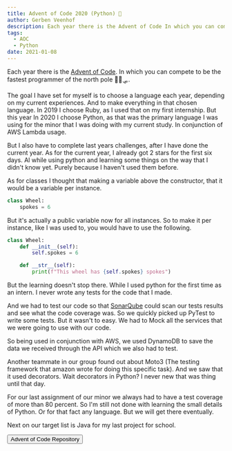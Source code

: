 ```yaml
---
title: Advent of Code 2020 (Python) 🎄
author: Gerben Veenhof
description: Each year there is the Advent of Code In which you can compete to be the fastest programmer of the north pole 🎅🎄🛷.
tags:
  - AOC
  - Python
date: 2021-01-08
---
```



Each year there is the [Advent of Code](https://adventofcode.com/). In which you can compete to be the fastest programmer of the north pole 🎅🎄🛷.

The goal I have set for myself is to choose a language each year, depending on my current experiences. And to make everything in that chosen language.
In 2019 I choose Ruby, as I used that on my first internship. But this year In 2020 I choose Python, as that was the primary language I was using for the minor that I was doing with my current study. In conjunction of AWS Lambda usage.

But I also have to complete last years challenges, after I have done the current year. As for the current year, I already got 2 stars for the first six days.
Al while using python and learning some things on the way that I didn't know yet. Purely because I haven't used them before.

As for classes I thought that making a variable above the constructor, that it would be a variable per instance.

```python
class Wheel:
    spokes = 6
```

But it's actually a public variable now for all instances. So to make it per instance, like I was used to, you would have to use the following.

```python
class Wheel:
    def __init__(self):
        self.spokes = 6

    def __str__(self):
        print(f"This wheel has {self.spokes} spokes")
```

But the learning doesn't stop there. While I used python for the first time as an intern. I never wrote any tests for the code that I made.

And we had to test our code so that [SonarQube](https://www.sonarqube.org/) could scan our tests results and see what the code coverage was.
So we quickly picked up PyTest to write some tests. But it wasn't to easy. We had to Mock all the services that we were going to use with our code.

So being used in conjunction with AWS, we used DynamoDB to save the data we received through the API which we also had to test.

Another teammate in our group found out about Moto3 (The testing framework that amazon wrote for doing this specific task). And we saw that it used decorators.
Wait decorators in Python? I never new that was thing until that day.

For our last assignment of our minor we always had to have a test coverage of more than 80 percent.
So I'm still not done with learning the small details of Python. Or for that fact any language. But we will get there eventually.

Next on our target list is Java for my last project for school.

<FlexCenter>
  <Button href="https://github.com/nlxdodge/Advent-Of-Code" icon="mdi:github">
    Advent of Code Repository
  </Button>
</FlexCenter>
